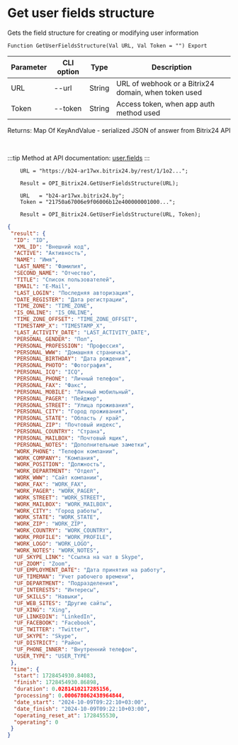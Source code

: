 ﻿---
sidebar_position: 7
---


# Get user fields structure
 Gets the field structure for creating or modifying user information



`Function GetUserFieldsStructure(Val URL, Val Token = "") Export`

  | Parameter | CLI option | Type | Description |
  |-|-|-|-|
  | URL | --url | String | URL of webhook or a Bitrix24 domain, when token used |
  | Token | --token | String | Access token, when app auth method used |

  
  Returns:  Map Of KeyAndValue - serialized JSON of answer from Bitrix24 API

<br/>

:::tip
Method at API documentation: [user.fields](https://dev.1c-bitrix.ru/rest_help/users/user_fields.php)
:::
<br/>


```bsl title="Code example"
    URL = "https://b24-ar17wx.bitrix24.by/rest/1/1o2...";

    Result = OPI_Bitrix24.GetUserFieldsStructure(URL);

    URL   = "b24-ar17wx.bitrix24.by";
    Token = "21750a67006e9f06006b12e400000001000...";

    Result = OPI_Bitrix24.GetUserFieldsStructure(URL, Token);
```
 



```json title="Result"
{
 "result": {
  "ID": "ID",
  "XML_ID": "Внешний код",
  "ACTIVE": "Активность",
  "NAME": "Имя",
  "LAST_NAME": "Фамилия",
  "SECOND_NAME": "Отчество",
  "TITLE": "Список пользователей",
  "EMAIL": "E-Mail",
  "LAST_LOGIN": "Последняя авторизация",
  "DATE_REGISTER": "Дата регистрации",
  "TIME_ZONE": "TIME_ZONE",
  "IS_ONLINE": "IS_ONLINE",
  "TIME_ZONE_OFFSET": "TIME_ZONE_OFFSET",
  "TIMESTAMP_X": "TIMESTAMP_X",
  "LAST_ACTIVITY_DATE": "LAST_ACTIVITY_DATE",
  "PERSONAL_GENDER": "Пол",
  "PERSONAL_PROFESSION": "Профессия",
  "PERSONAL_WWW": "Домашняя страничка",
  "PERSONAL_BIRTHDAY": "Дата рождения",
  "PERSONAL_PHOTO": "Фотография",
  "PERSONAL_ICQ": "ICQ",
  "PERSONAL_PHONE": "Личный телефон",
  "PERSONAL_FAX": "Факс",
  "PERSONAL_MOBILE": "Личный мобильный",
  "PERSONAL_PAGER": "Пейджер",
  "PERSONAL_STREET": "Улица проживания",
  "PERSONAL_CITY": "Город проживания",
  "PERSONAL_STATE": "Область / край",
  "PERSONAL_ZIP": "Почтовый индекс",
  "PERSONAL_COUNTRY": "Страна",
  "PERSONAL_MAILBOX": "Почтовый ящик",
  "PERSONAL_NOTES": "Дополнительные заметки",
  "WORK_PHONE": "Телефон компании",
  "WORK_COMPANY": "Компания",
  "WORK_POSITION": "Должность",
  "WORK_DEPARTMENT": "Отдел",
  "WORK_WWW": "Сайт компании",
  "WORK_FAX": "WORK_FAX",
  "WORK_PAGER": "WORK_PAGER",
  "WORK_STREET": "WORK_STREET",
  "WORK_MAILBOX": "WORK_MAILBOX",
  "WORK_CITY": "Город работы",
  "WORK_STATE": "WORK_STATE",
  "WORK_ZIP": "WORK_ZIP",
  "WORK_COUNTRY": "WORK_COUNTRY",
  "WORK_PROFILE": "WORK_PROFILE",
  "WORK_LOGO": "WORK_LOGO",
  "WORK_NOTES": "WORK_NOTES",
  "UF_SKYPE_LINK": "Ссылка на чат в Skype",
  "UF_ZOOM": "Zoom",
  "UF_EMPLOYMENT_DATE": "Дата принятия на работу",
  "UF_TIMEMAN": "Учет рабочего времени",
  "UF_DEPARTMENT": "Подразделения",
  "UF_INTERESTS": "Интересы",
  "UF_SKILLS": "Навыки",
  "UF_WEB_SITES": "Другие сайты",
  "UF_XING": "Xing",
  "UF_LINKEDIN": "LinkedIn",
  "UF_FACEBOOK": "Facebook",
  "UF_TWITTER": "Twitter",
  "UF_SKYPE": "Skype",
  "UF_DISTRICT": "Район",
  "UF_PHONE_INNER": "Внутренний телефон",
  "USER_TYPE": "USER_TYPE"
 },
 "time": {
  "start": 1728454930.84083,
  "finish": 1728454930.86898,
  "duration": 0.0281410217285156,
  "processing": 0.000678062438964844,
  "date_start": "2024-10-09T09:22:10+03:00",
  "date_finish": "2024-10-09T09:22:10+03:00",
  "operating_reset_at": 1728455530,
  "operating": 0
 }
}
```
